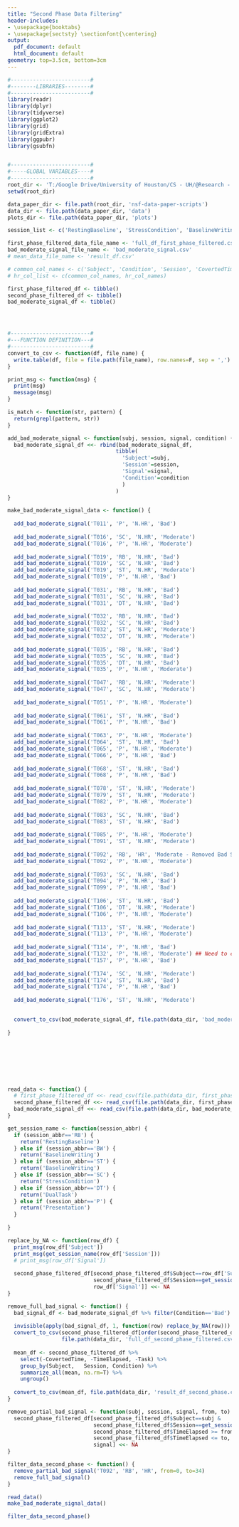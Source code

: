 ```yaml
---
title: "Second Phase Data Filtering"
header-includes:
- \usepackage{booktabs}
- \usepackage{sectsty} \sectionfont{\centering}
output:
  pdf_document: default
  html_document: default
geometry: top=3.5cm, bottom=3cm
---
```




```r
#-------------------------#
#--------LIBRARIES--------#
#-------------------------#
library(readr)
library(dplyr)
library(tidyverse)
library(ggplot2)
library(grid)
library(gridExtra)
library(ggpubr) 
library(gsubfn)


#-------------------------#
#-----GLOBAL VARIABLES----#
#-------------------------#
root_dir <- 'T:/Google Drive/University of Houston/CS - UH/@Research - CPL/@Projects/NsfStressDataCuration'
setwd(root_dir)

data_paper_dir <- file.path(root_dir, 'nsf-data-paper-scripts')
data_dir <- file.path(data_paper_dir, 'data')
plots_dir <- file.path(data_paper_dir, 'plots')

session_list <- c('RestingBaseline', 'StressCondition', 'BaselineWriting', 'DualTask', 'Presentation')

first_phase_filtered_data_file_name <- 'full_df_first_phase_filtered.csv'
bad_moderate_signal_file_name <- 'bad_moderate_signal.csv'
# mean_data_file_name <- 'result_df.csv'

# common_col_names <- c('Subject', 'Condition', 'Session', 'CovertedTime', 'TimeElapsed')
# hr_col_list <- c(common_col_names, hr_col_names)

first_phase_filtered_df <- tibble()
second_phase_filtered_df <- tibble()
bad_moderate_signal_df <- tibble()




#-------------------------#
#---FUNCTION DEFINITION---#
#-------------------------#
convert_to_csv <- function(df, file_name) {
  write.table(df, file = file.path(file_name), row.names=F, sep = ',')
}

print_msg <- function(msg) {
  print(msg)
  message(msg)
}

is_match <- function(str, pattern) { 
  return(grepl(pattern, str)) 
}

add_bad_moderate_signal <- function(subj, session, signal, condition) {
  bad_moderate_signal_df <<- rbind(bad_moderate_signal_df, 
                                  tibble(
                                    'Subject'=subj,
                                    'Session'=session,
                                    'Signal'=signal,
                                    'Condition'=condition
                                    )
                                  )
}

make_bad_moderate_signal_data <- function() {
  
  add_bad_moderate_signal('T011', 'P', 'N.HR', 'Bad')
  
  add_bad_moderate_signal('T016', 'SC', 'N.HR', 'Moderate')
  add_bad_moderate_signal('T016', 'P', 'N.HR', 'Moderate')
  
  add_bad_moderate_signal('T019', 'RB', 'N.HR', 'Bad')
  add_bad_moderate_signal('T019', 'SC', 'N.HR', 'Bad')
  add_bad_moderate_signal('T019', 'ST', 'N.HR', 'Moderate')
  add_bad_moderate_signal('T019', 'P', 'N.HR', 'Bad')
  
  add_bad_moderate_signal('T031', 'RB', 'N.HR', 'Bad')
  add_bad_moderate_signal('T031', 'SC', 'N.HR', 'Bad')
  add_bad_moderate_signal('T031', 'DT', 'N.HR', 'Bad')
  
  add_bad_moderate_signal('T032', 'RB', 'N.HR', 'Bad')
  add_bad_moderate_signal('T032', 'SC', 'N.HR', 'Bad')
  add_bad_moderate_signal('T032', 'ST', 'N.HR', 'Moderate')
  add_bad_moderate_signal('T032', 'DT', 'N.HR', 'Moderate')
  
  add_bad_moderate_signal('T035', 'RB', 'N.HR', 'Bad')
  add_bad_moderate_signal('T035', 'SC', 'N.HR', 'Bad')
  add_bad_moderate_signal('T035', 'DT', 'N.HR', 'Bad')
  add_bad_moderate_signal('T035', 'P', 'N.HR', 'Moderate')
  
  add_bad_moderate_signal('T047', 'RB', 'N.HR', 'Moderate')
  add_bad_moderate_signal('T047', 'SC', 'N.HR', 'Moderate')
  
  add_bad_moderate_signal('T051', 'P', 'N.HR', 'Moderate')
  
  add_bad_moderate_signal('T061', 'ST', 'N.HR', 'Bad')
  add_bad_moderate_signal('T061', 'P', 'N.HR', 'Bad')
  
  add_bad_moderate_signal('T063', 'P', 'N.HR', 'Moderate')
  add_bad_moderate_signal('T064', 'ST', 'N.HR', 'Bad')
  add_bad_moderate_signal('T065', 'P', 'N.HR', 'Moderate')
  add_bad_moderate_signal('T066', 'P', 'N.HR', 'Bad')
  
  add_bad_moderate_signal('T068', 'ST', 'N.HR', 'Bad')
  add_bad_moderate_signal('T068', 'P', 'N.HR', 'Bad')
  
  add_bad_moderate_signal('T078', 'ST', 'N.HR', 'Moderate')
  add_bad_moderate_signal('T079', 'ST', 'N.HR', 'Moderate')
  add_bad_moderate_signal('T082', 'P', 'N.HR', 'Moderate')
  
  add_bad_moderate_signal('T083', 'SC', 'N.HR', 'Bad')
  add_bad_moderate_signal('T083', 'ST', 'N.HR', 'Bad')
  
  add_bad_moderate_signal('T085', 'P', 'N.HR', 'Moderate')
  add_bad_moderate_signal('T091', 'ST', 'N.HR', 'Moderate')
  
  add_bad_moderate_signal('T092', 'RB', 'HR', 'Moderate - Removed Bad Signal Part')
  add_bad_moderate_signal('T092', 'P', 'N.HR', 'Moderate')
  
  add_bad_moderate_signal('T093', 'SC', 'N.HR', 'Bad')
  add_bad_moderate_signal('T094', 'P', 'N.HR', 'Bad')
  add_bad_moderate_signal('T099', 'P', 'N.HR', 'Bad')
  
  add_bad_moderate_signal('T106', 'ST', 'N.HR', 'Bad')
  add_bad_moderate_signal('T106', 'DT', 'N.HR', 'Moderate')
  add_bad_moderate_signal('T106', 'P', 'N.HR', 'Moderate')
  
  add_bad_moderate_signal('T113', 'ST', 'N.HR', 'Moderate')
  add_bad_moderate_signal('T113', 'P', 'N.HR', 'Moderate')
  
  add_bad_moderate_signal('T114', 'P', 'N.HR', 'Bad')
  add_bad_moderate_signal('T132', 'P', 'N.HR', 'Moderate') ## Need to check EDA
  add_bad_moderate_signal('T157', 'P', 'N.HR', 'Bad')
  
  add_bad_moderate_signal('T174', 'SC', 'N.HR', 'Moderate')
  add_bad_moderate_signal('T174', 'ST', 'N.HR', 'Bad')
  add_bad_moderate_signal('T174', 'P', 'N.HR', 'Bad')
  
  add_bad_moderate_signal('T176', 'ST', 'N.HR', 'Moderate')
  

  convert_to_csv(bad_moderate_signal_df, file.path(data_dir, 'bad_moderate_signal.csv'))
  
}








read_data <- function() {
  # first_phase_filtered_df <<- read_csv(file.path(data_dir, first_phase_filtered_data_file_name))
  second_phase_filtered_df <<- read_csv(file.path(data_dir, first_phase_filtered_data_file_name))
  bad_moderate_signal_df <<- read_csv(file.path(data_dir, bad_moderate_signal_file_name))
}

get_session_name <- function(session_abbr) {
  if (session_abbr=='RB') {
    return('RestingBaseline')
  } else if (session_abbr=='BW') {
    return('BaselineWriting')
  } else if (session_abbr=='ST') {
    return('BaselineWriting')
  } else if (session_abbr=='SC') {
    return('StressCondition')
  } else if (session_abbr=='DT') {
    return('DualTask')
  } else if (session_abbr=='P') {
    return('Presentation')
  }
  
}

replace_by_NA <- function(row_df) {
  print_msg(row_df['Subject'])
  print_msg(get_session_name(row_df['Session']))
  # print_msg(row_df['Signal'])
             
  second_phase_filtered_df[second_phase_filtered_df$Subject==row_df['Subject'] &
                           second_phase_filtered_df$Session==get_session_name(row_df['Session']),
                           row_df['Signal']] <<- NA
}

remove_full_bad_signal <- function() {
  bad_signal_df <- bad_moderate_signal_df %>% filter(Condition=='Bad')
  
  invisible(apply(bad_signal_df, 1, function(row) replace_by_NA(row)))
  convert_to_csv(second_phase_filtered_df[order(second_phase_filtered_df$Subject),], 
                 file.path(data_dir, 'full_df_second_phase_filtered.csv'))
  
  mean_df <- second_phase_filtered_df %>% 
    select(-CovertedTime, -TimeElapsed, -Task) %>% 
    group_by(Subject,	Session, Condition) %>% 
    summarize_all(mean, na.rm=T) %>% 
    ungroup()
  
  convert_to_csv(mean_df, file.path(data_dir, 'result_df_second_phase.csv'))
}

remove_partial_bad_signal <- function(subj, session, signal, from, to) {
  second_phase_filtered_df[second_phase_filtered_df$Subject==subj &
                           second_phase_filtered_df$Session==get_session_name(session) &
                           second_phase_filtered_df$TimeElapsed >= from &
                           second_phase_filtered_df$TimeElapsed <= to,
                           signal] <<- NA
}

filter_data_second_phase <- function() {
  remove_partial_bad_signal('T092', 'RB', 'HR', from=0, to=34)
  remove_full_bad_signal()
}

``` 



```r
read_data()
make_bad_moderate_signal_data()
```

\newpage
```r
filter_data_second_phase()
```